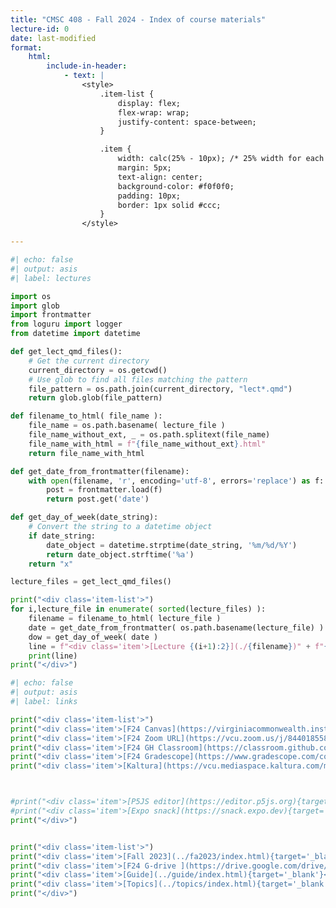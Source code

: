 ```yaml
---
title: "CMSC 408 - Fall 2024 - Index of course materials"
lecture-id: 0
date: last-modified
format:
    html:
        include-in-header:
            - text: |
                <style>
                    .item-list {
                        display: flex;
                        flex-wrap: wrap;
                        justify-content: space-between;
                    }

                    .item {
                        width: calc(25% - 10px); /* 25% width for each item with some spacing */
                        margin: 5px;
                        text-align: center;
                        background-color: #f0f0f0;
                        padding: 10px;
                        border: 1px solid #ccc;
                    }
                </style>

---
```


```python
#| echo: false
#| output: asis
#| label: lectures

import os
import glob
import frontmatter
from loguru import logger
from datetime import datetime

def get_lect_qmd_files():
    # Get the current directory
    current_directory = os.getcwd()
    # Use glob to find all files matching the pattern
    file_pattern = os.path.join(current_directory, "lect*.qmd")
    return glob.glob(file_pattern)

def filename_to_html( file_name ):
    file_name = os.path.basename( lecture_file )
    file_name_without_ext, _ = os.path.splitext(file_name)
    file_name_with_html = f"{file_name_without_ext}.html"
    return file_name_with_html

def get_date_from_frontmatter(filename):
    with open(filename, 'r', encoding='utf-8', errors='replace') as f:
        post = frontmatter.load(f)
        return post.get('date')

def get_day_of_week(date_string):
    # Convert the string to a datetime object
    if date_string:
        date_object = datetime.strptime(date_string, '%m/%d/%Y')
        return date_object.strftime('%a')
    return "x"

lecture_files = get_lect_qmd_files()

print("<div class='item-list'>")
for i,lecture_file in enumerate( sorted(lecture_files) ):
    filename = filename_to_html( lecture_file )
    date = get_date_from_frontmatter( os.path.basename(lecture_file) )
    dow = get_day_of_week( date )
    line = f"<div class='item'>[Lecture {(i+1):2}](./{filename})" + f"{{target='_blank'}}<br/>{dow} {date}</div>" 
    print(line)
print("</div>")
```

```python
#| echo: false
#| output: asis
#| label: links

print("<div class='item-list'>")
print("<div class='item'>[F24 Canvas](https://virginiacommonwealth.instructure.com/courses/105097){target='_blank'}</div>")
print("<div class='item'>[F24 Zoom URL](https://vcu.zoom.us/j/84401855863){target='_blank'}</div>")
print("<div class='item'>[F24 GH Classroom](https://classroom.github.com/classrooms/24642120-cmsc-408-fall-2024-databases){target='_blank'}</div>")
print("<div class='item'>[F24 Gradescope](https://www.gradescope.com/courses/813113){target='_blank'}</div>")
print("<div class='item'>[Kaltura](https://vcu.mediaspace.kaltura.com/my-media){target='_blank'}</div>")



#print("<div class='item'>[P5JS editor](https://editor.p5js.org){target='_blank'}</div>")
#print("<div class='item'>[Expo snack](https://snack.expo.dev){target='_blank'}</div>")
print("</div>")


print("<div class='item-list'>")
print("<div class='item'>[Fall 2023](../fa2023/index.html){target='_blank'}</div>")
print("<div class='item'>[F24 G-drive ](https://drive.google.com/drive/folders/1-vljcqBePkmM5jhK-iALqsV_F1cpbgmD){target='_blank'}</div>")
print("<div class='item'>[Guide](../guide/index.html){target='_blank'}</div>")
print("<div class='item'>[Topics](../topics/index.html){target='_blank'}</div>")
print("</div>")



```



